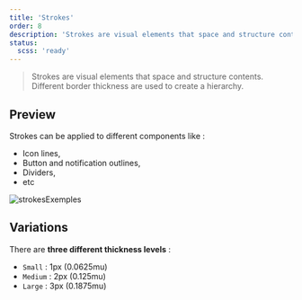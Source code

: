 ```yaml
---
title: 'Strokes'
order: 8
description: 'Strokes are visual elements that space and structure contents. Different border thickness are used to create a hierarchy.'
status:
  scss: 'ready'
---
```


> Strokes are visual elements that space and structure contents. Different border thickness are used to create a hierarchy.

## Preview

Strokes can be applied to different components like :

- Icon lines,
- Button and notification outlines,
- Dividers,
- etc

![strokesExemples](StrokesExemples.png)

## Variations

There are **three different thickness levels** :

- `Small` : 1px (0.0625mu)
- `Medium` : 2px (0.125mu)
- `Large` : 3px (0.1875mu)
